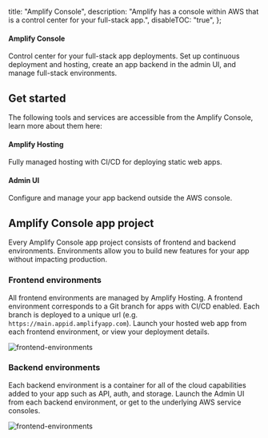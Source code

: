   title: "Amplify Console",
  description:
    "Amplify has a console within AWS that is a control center for your full-stack app.",
  disableTOC: "true",
};

<Grid columns={1} class="margin-top-lg margin-bottom-lg">
  <Card
    external
    href="https://console.aws.amazon.com/amplify/home"
    class="border-radius"
    containertag="amplify-external-link"
  >
    <CardGraphic src="/assets/logo-dark.svg" />
    <CardDetail>
      <h4>Amplify Console</h4>
      <p>
        Control center for your full-stack app deployments. Set up continuous
        deployment and hosting, create an app backend in the admin UI, and manage
        full-stack environments.
      </p>
    </CardDetail>
  </Card>
</Grid>

## Get started

The following tools and services are accessible from the Amplify Console, learn more about them here:

<Grid columns={2} class="margin-top-lg margin-bottom-lg">
  <Card
    external
    href="https://docs.aws.amazon.com/amplify/latest/userguide/welcome.html"
    className="border-radius"
    containertag="amplify-external-link"
  >
    <CardGraphic src="/assets/console.png" />
    <CardDetail>
      <h4>Amplify Hosting</h4>
      <p>
        Fully managed hosting with CI/CD for deploying static web apps.
      </p>
    </CardDetail>
  </Card>

  <Card href="/console/adminui/start" className="border-radius">
    <CardGraphic src="/assets/cli.png" />
    <CardDetail>
      <h4>Admin UI</h4>
      <p>
        Configure and manage your app backend outside the AWS console.
      </p>
    </CardDetail>
  </Card>
</Grid>


## Amplify Console app project

Every Amplify Console app project consists of frontend and backend environments. Environments allow you to build new features for your app without impacting production.

### Frontend environments

All frontend environments are managed by Amplify Hosting. A frontend environment corresponds to a Git branch for apps with CI/CD enabled. Each branch is deployed to a unique url (e.g. `https://main.appid.amplifyapp.com`). Launch your hosted web app from each frontend environment, or view your deployment details.

![frontend-environments](/images/console/frontend-envs.gif)

### Backend environments

Each backend environment is a container for all of the cloud capabilities added to your app such as API, auth, and storage. Launch the Admin UI from each backend environment, or get to the underlying AWS service consoles.

![frontend-environments](/images/console/backend-envs.gif)
